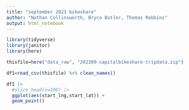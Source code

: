 ```yaml
---
title: "september 2023 bikeshare"
author: "Nathan Collinsworth, Bryce Butler, Thomas Robbins"
output: html_notebook
---
```



```r
library(tidyverse)
library(janitor)
library(here)
```


```r
thisfile=here("data_raw", "202309-capitalbikeshare-tripdata.zip")

df1=read_csv(thisfile) %>% clean_names()
```

```r
df1 |>
  #slice_head(n=100) |>
  ggplot(aes(start_lng,start_lat)) +
  geom_point()
```

